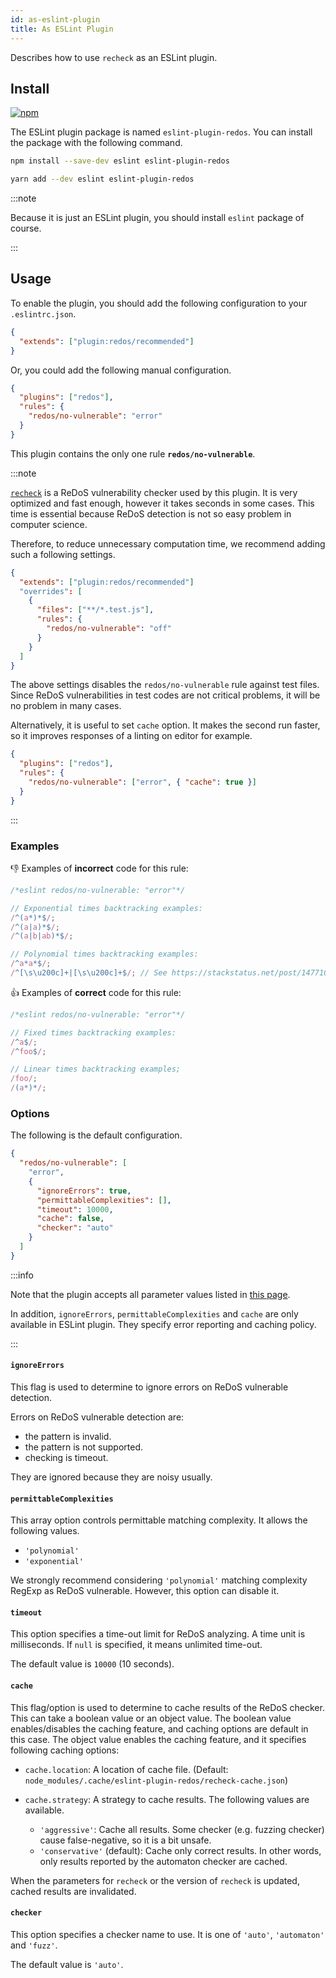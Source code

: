 ```yaml
---
id: as-eslint-plugin
title: As ESLint Plugin
---
```


Describes how to use `recheck` as an ESLint plugin.


## Install

[![npm](https://img.shields.io/npm/v/eslint-plugin-redos?logo=javascript&style=for-the-badge)](https://www.npmjs.com/package/eslint-plugin-redos)

The ESLint plugin package is named `eslint-plugin-redos`.
You can install the package with the following command.

<Tabs>
<TabItem value="npm" label="NPM">

```bash
npm install --save-dev eslint eslint-plugin-redos
```

</TabItem>
<TabItem value="yarb" label="Yarn">

```bash
yarn add --dev eslint eslint-plugin-redos
```

</TabItem>
</Tabs>

:::note

Because it is just an ESLint plugin, you should install `eslint` package of course.

:::

## Usage

To enable the plugin, you should add the following configuration to your `.eslintrc.json`.

```json title=".eslintrc.json"
{
  "extends": ["plugin:redos/recommended"]
}
```

Or, you could add the following manual configuration.

```json title=".eslintrc.json"
{
  "plugins": ["redos"],
  "rules": {
    "redos/no-vulnerable": "error"
  }
}
```

This plugin contains the only one rule **`redos/no-vulnerable`**.

:::note

[`recheck`](https://makenowjust-labs.github.io/recheck) is a ReDoS vulnerability checker used by this plugin.
It is very optimized and fast enough, however it takes seconds in some cases.
This time is essential because ReDoS detection is not so easy problem in computer science.

Therefore, to reduce unnecessary computation time, we recommend adding such a following settings.

```json title=".eslintrc.json"
{
  "extends": ["plugin:redos/recommended"]
  "overrides": [
    {
      "files": ["**/*.test.js"],
      "rules": {
        "redos/no-vulnerable": "off"
      }
    }
  ]
}
```

The above settings disables the `redos/no-vulnerable` rule against test files.
Since ReDoS vulnerabilities in test codes are not critical problems, it will be no problem in many cases.

Alternatively, it is useful to set `cache` option. It makes the second run faster, so it improves responses of a linting on editor for example.

```json title=".eslintrc.json"
{
  "plugins": ["redos"],
  "rules": {
    "redos/no-vulnerable": ["error", { "cache": true }]
  }
}
```

:::

### Examples

:-1: Examples of **incorrect** code for this rule:

```jsx
/*eslint redos/no-vulnerable: "error"*/

// Exponential times backtracking examples:
/^(a*)*$/;
/^(a|a)*$/;
/^(a|b|ab)*$/;

// Polynomial times backtracking examples:
/^a*a*$/;
/^[\s\u200c]+|[\s\u200c]+$/; // See https://stackstatus.net/post/147710624694/outage-postmortem-july-20-2016.
```

:+1: Examples of **correct** code for this rule:

```jsx
/*eslint redos/no-vulnerable: "error"*/

// Fixed times backtracking examples:
/^a$/;
/^foo$/;

// Linear times backtracking examples;
/foo/;
/(a*)*/;
```

### Options

The following is the default configuration.

```json
{
  "redos/no-vulnerable": [
    "error",
    {
      "ignoreErrors": true,
      "permittableComplexities": [],
      "timeout": 10000,
      "cache": false,
      "checker": "auto"
    }
  ]
}
```

:::info

Note that the plugin accepts all parameter values listed in [this page](parameters.md).

In addition, `ignoreErrors`, `permittableComplexities` and `cache` are only available in ESLint plugin.
They specify error reporting and caching policy.

:::

#### `ignoreErrors`

This flag is used to determine to ignore errors on ReDoS vulnerable detection.

Errors on ReDoS vulnerable detection are:

- the pattern is invalid.
- the pattern is not supported.
- checking is timeout.

They are ignored because they are noisy usually.

#### `permittableComplexities`

This array option controls permittable matching complexity. It allows the following values.

- `'polynomial'`
- `'exponential'`

We strongly recommend considering `'polynomial'` matching complexity RegExp as ReDoS vulnerable. However, this option can disable it.

#### `timeout`

This option specifies a time-out limit for ReDoS analyzing. A time unit is milliseconds. If `null` is specified, it means unlimited time-out.

The default value is `10000` (10 seconds).

#### `cache`

This flag/option is used to determine to cache results of the ReDoS checker.
This can take a boolean value or an object value.
The boolean value enables/disables the caching feature, and caching options are default in this case.
The object value enables the caching feature, and it specifies following caching options:

- `cache.location`:
  A location of cache file. (Default: `node_modules/.cache/eslint-plugin-redos/recheck-cache.json`)
- `cache.strategy`:
  A strategy to cache results. The following values are available.

  - `'aggressive'`: Cache all results. Some checker (e.g. fuzzing checker) cause false-negative, so it is a bit unsafe.
  - `'conservative'` (default): Cache only correct results. In other words, only results reported by the automaton checker are cached.

When the parameters for `recheck` or the version of `recheck` is updated, cached results are invalidated.

#### `checker`

This option specifies a checker name to use. It is one of `'auto'`, `'automaton'` and `'fuzz'`.

The default value is `'auto'`.
